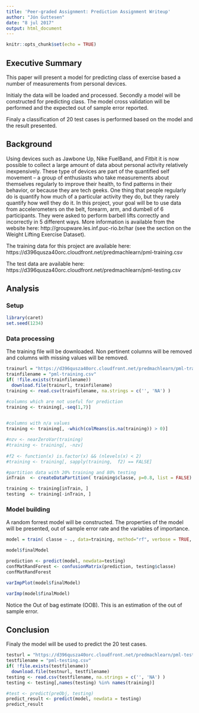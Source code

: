 ```yaml
---
title: 'Peer-graded Assignment: Prediction Assignment Writeup'
author: "Jón Guttesen"
date: "8 jul 2017"
output: html_document
---
```


```r
knitr::opts_chunk$set(echo = TRUE)
```

## Executive Summary

This paper will present a model for predicting class of exercise based a number of measurements from personal devices.

Initialy the data will be loaded and processed. Secondly a model will be constructed for predicting class. The model cross validation will be performed and the expected out of sample error reported.

Finaly a classification of 20 test cases is performed based on the model and the result presented.

## Background

Using devices such as Jawbone Up, Nike FuelBand, and Fitbit it is now possible to collect a large amount of data about personal activity relatively inexpensively. These type of devices are part of the quantified self movement – a group of enthusiasts who take measurements about themselves regularly to improve their health, to find patterns in their behavior, or because they are tech geeks. One thing that people regularly do is quantify how much of a particular activity they do, but they rarely quantify how well they do it. In this project, your goal will be to use data from accelerometers on the belt, forearm, arm, and dumbell of 6 participants. They were asked to perform barbell lifts correctly and incorrectly in 5 different ways. More information is available from the website here: http://groupware.les.inf.puc-rio.br/har (see the section on the Weight Lifting Exercise Dataset).

The training data for this project are available here: https://d396qusza40orc.cloudfront.net/predmachlearn/pml-training.csv

The test data are available here: https://d396qusza40orc.cloudfront.net/predmachlearn/pml-testing.csv


## Analysis

### Setup

```r

library(caret)
set.seed(1234)

```

### Data processing

The training file will be downloaded. 
Non pertinent columns will be removed and columns with missing values will be removed.

```r
trainurl = "https://d396qusza40orc.cloudfront.net/predmachlearn/pml-training.csv"
trainfilename = "pml-training.csv"
if( !file.exists(trainfilename))
  download.file(trainurl, trainfilename)
training <- read.csv(trainfilename, na.strings = c('', 'NA') )

#columns which are not useful for prediction
training <- training[,-seq(1,7)]
 

#columns with n/a values
training <- training[, -which(colMeans(is.na(training)) > 0)]

#nzv <- nearZeroVar(training)
#training <- training[, -nzv]
 
#f2 <- function(x) is.factor(x) && (nlevels(x) < 2)
#training <- training[, sapply(training,  f2) == FALSE]

#partition data with 20% training and 80% testing
inTrain  <- createDataPartition( training$classe, p=0.8, list = FALSE)

training <- training[inTrain, ]
testing  <- training[-inTrain, ]


```

### Model building

A random forrest model will be constructed. The properties of the model will be presented, out of sample error rate and the variables of importance.

```r

model = train( classe ~ ., data=training, method="rf", verbose = TRUE, importance = TRUE, ntree=5 )

model$finalModel

prediction <- predict(model, newdata=testing)
confMatRandForest <- confusionMatrix(prediction, testing$classe)
confMatRandForest

varImpPlot(model$finalModel)

varImp(model$finalModel)
```

Notice the Out of bag estimate (OOB). This is an estimation of the out of sample error.

## Conclusion

Finaly the model will be used to predict the 20 test cases.

```r

testurl = "https://d396qusza40orc.cloudfront.net/predmachlearn/pml-testing.csv"
testfilename = "pml-testing.csv"
if( !file.exists(testfilename)) 
  download.file(testnurl, testfilename)
testing <- read.csv(testfilename, na.strings = c('', 'NA') )
testing <- testing[,names(testing) %in% names(training)]

#test <- predict(preObj, testing)
predict_result <- predict(model, newdata = testing)
predict_result

```